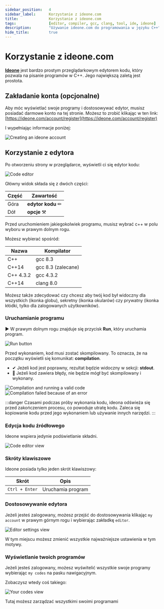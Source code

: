 ```yaml
---
sidebar_position: 	4
sidebar_label:		Korzystanie z ideone.com
title:				Korzystanie z ideone.com
tags:				[editor, compiler, gcc, clang, tool, ide, ideone]
description:		"Używanie ideone.com do programowania w języku C++"
hide_title:			true
---
```


<!-- Components -->

# Korzystanie z ideone.com

[**Ideone**](https://ideone.com/) jest bardzo prostym przeglądarkowym edytorem kodu, który pozwala na pisanie programów w C++. Jego największą zaletą jest prostota.

## Zakładanie konta (opcjonalne)

Aby móc wyświetlać swoje programy i dostosowywać edytor, musisz posiadać darmowe konto na tej stronie.
Możesz to zrobić klikając w ten link: [https://ideone.com/account/register](https://ideone.com/account/register)

I wypełniając informacje poniżej:

<Image center
		alt="Creating an ideone account"
		src="/img/tutorials/tools/ideone/sign-up-form.png"
	/>
<br/>

## Korzystanie z edytora

Po otworzeniu strony w przeglądarce, wyświetli ci się edytor kodu:

<Image center
		alt="Code editor"
		src="/img/tutorials/tools/ideone/editor-view.png"
	/>
<br/>

Główny widok składa się z dwóch części:

Część | Zawartość
---------|----------
 Góra | **edytor kodu** ✏
 Dół | **opcje** ⚒

Przed uruchomieniem jakiegokolwiek programu, musisz wybrać c++ w polu wyboru w prawym dolnym rogu.

Możesz wybierać spośród:

Nazwa | Kompilator
---------|----------
 C++ | gcc 8.3
 C++14 | gcc 8.3 (zalecane)
 C++ 4.3.2 | gcc 4.3.2
 C++14 | clang 8.0

Możesz także zdecydować czy chcesz aby twój kod był widoczny dla wszystkich (ikonka globu), sekretny (ikonka okularów) czy prywatny (ikonka kłódki, tylko dla zalogowanych użytkowników).

### Uruchamianie programu

▶ W prawym dolnym rogu znajduje się przycisk **Run**, który uruchamia program.

<Image center
		alt		="Run button"
		src		="/img/tutorials/tools/ideone/run-button.png"
	/>
<br/>

Przed wykonaniem, kod musi zostać skompilowany. To oznacza, że na początku wyświetli się komunikat: **compilation**.

- ✔ Jeżeli kod jest poprawny, rezultat będzie widoczny w sekcji: **stdout**.
- 🔴 Jeżeli kod zawiera błędy, nie będzie mógł być skompilowany i wykonany.

<Tabs>
	<TabItem value="ok" label="✔ Poprawny kod" default>
		<Image border center
				alt		="Compilation and running a valid code"
				src		="/img/tutorials/tools/ideone/run-ok.png"
				desc	="🟢 Rezultat"
			/>
	</TabItem>
	<TabItem value="error" label="🔴 Kod z błędem">
		<Image border center
				alt		="Compilation failed because of an error"
				desc	="🔴 Błąd"
				src		="/img/tutorials/tools/ideone/run-error.png"
			/>
	</TabItem>
</Tabs>

:::danger
Czasami podczas próby wykonania kodu, ideona odświeża się przed zakończeniem procesu, co powoduje utratę kodu. Zaleca się kopiowanie kodu przed jego wykonaniem lub używanie innych narzędzi.
:::

### Edycja kodu źródłowego

Ideone wspiera jedynie podświetlanie składni.

<Image center
		maxheight="400px"
		alt		="Code editor view"
		src		="/img/tutorials/tools/ideone/only-editor.png"
	/>
<br/>

### Skróty klawiszowe

Ideone posiada tylko jeden skrót klawiszowy:

Skrót | Opis
---------|----------
`Ctrl + Enter` | Uruchamia program

### Dostosowywanie edytora

Jeżeli jesteś zalogowany, możesz przejść do dostosowywania klikając `my account` w prawym górnym rogu i wybierając zakładkę `editor`.

<Image center
		maxheight="400px"
		alt		="Editor settings view"
		src		="/img/tutorials/tools/ideone/editor-settings.png"
	/>
<br/>

W tym miejscu możesz zmienić wszystkie najważniejsze ustawienia w tym motywy.

### Wyświetlanie twoich programów

Jeżeli jesteś zalogowany, możesz wyświtelić wszystkie swoje programy wybierając `my codes` na pasku nawigacyjnym. 

Zobaczysz wtedy coś takiego:

<Image center
		maxheight="400px"
		alt		="Your codes view"
		src		="/img/tutorials/tools/ideone/your-codes.png"
	/>
<br/>

Tutaj możesz zarządzać wszystkimi swoimi programami
